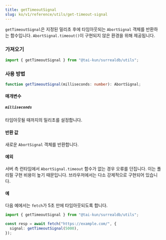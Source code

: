 ```yaml
---
title: getTimeoutSignal
slug: ko/v1/reference/utils/get-timeout-signal
---
```


`getTimeoutSignal`은 지정된 밀리초 후에 타임아웃되는 `AbortSignal` 객체를 반환하는 함수입니다. `AbortSignal.timeout()`이 구현되지 않은 환경을 위해 제공됩니다.

### 가져오기

```ts
import { getTimeoutSignal } from "@tai-kun/surrealdb/utils";
```

### 사용 방법

```ts
function getTimeoutSignal(milliseconds: number): AbortSignal;
```

#### 매개변수

##### `milliseconds`

타임아웃될 때까지의 밀리초를 설정합니다.

#### 반환 값

새로운 `AbortSignal` 객체를 반환합니다.

#### 예외

서버 측 런타임에서 `AbortSignal.timeout` 함수가 없는 경우 오류를 던집니다. 이는 폴리필 구현 비용이 높기 때문입니다. 브라우저에서는 다소 강제적으로 구현되어 있습니다.

#### 예

다음 예에서는 `fetch`가 5초 만에 타임아웃되도록 합니다.

```ts
import { getTimeoutSignal } from "@tai-kun/surrealdb/utils";

const resp = await fetch("https://example.com/", {
  signal: getTimeoutSignal(5000),
});
```
